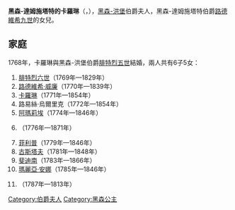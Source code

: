 {{Multiple issues|
{{Expand language|1=en|time=2021-02-02T08:08:29+00:00}}
{{Unreferenced|time=2021-02-02T08:08:29+00:00}}
}}
{{Infobox noble
| name        = 黑森-達姆施塔特的卡羅琳
| title       = 黑森-洪堡伯爵夫人
| image       = Caroline of Hesse-Darmstadt.jpg
| birth_date  = {{birth_date|1746|3|2|df=yes}}
| birth_place = [[布克斯维莱尔_(下莱茵省)|布克斯維萊爾]]
| death_date  = {{death date and age|1821|9|18|1746|3|2|df=yes}}
| death_place = [[巴特洪堡|巴特洪堡]]
| noble family= [[黑森王朝|黑森王朝]]
| father      = 黑森-達姆施塔特伯爵[[路德維希九世|路德維希九世]]
| mother      = [[普法爾茨-茨魏布呂肯的卡羅琳|普法爾茨-茨魏布呂肯的卡羅琳]]
}}
'''黑森-達姆施塔特的卡羅琳'''（{{lang-de|Karoline von Hessen-Darmstadt}}，{{bd|1746年|3月2日|1821年|9月18日}}），[[黑森-洪堡|黑森-洪堡]]伯爵夫人，黑森-達姆施塔特伯爵[[路德維希九世|路德維希九世]]的女兒。

== 家庭 ==
1768年，卡羅琳與黑森-洪堡伯爵[[腓特烈五世_(黑森-洪堡)|腓特烈五世]]結婚，兩人共有6子5女：
# [[腓特烈六世_(黑森-洪堡)|腓特烈六世]]（1769年—1829年）
# [[路德維希·威廉_(黑森-洪堡)|路德維希·威廉]]（1770年—1839年）
# [[黑森-洪堡的卡羅琳|卡羅琳]]（1771年—1854年）
# 路易絲·烏爾里克（1772年—1854年）
# [[黑森-洪堡的阿瑪莉埃|阿瑪莉埃]]（1774年—1846年）
# {{le|黑森-洪堡的奧古斯塔|Landgravine Auguste of Hesse-Homburg|奧古斯塔}}（1776年—1871年）
# [[菲利普_(黑森-洪堡)|菲利普]]（1779年—1846年）
# [[古斯塔夫_(黑森-洪堡)|古斯塔夫]]（1781年—1848年）
# [[斐迪南_(黑森-洪堡)|斐迪南]]（1783年—1866年）
# [[瑪麗亞·安娜_(黑森-洪堡)|瑪麗亞·安娜]]（1785年—1846年）
# {{le|黑森-洪堡的利奧波德|Leopold of Hesse-Homburg|利奧波德}}（1787年—1813年）

[[Category:伯爵夫人|Category:伯爵夫人]]
[[Category:黑森公主|Category:黑森公主]]